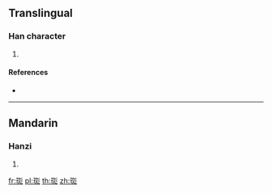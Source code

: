 {{character info/new}}
==Translingual==

===Han character===
{{Han char|rn=96|rad=玉|as=07|sn=11|four=|canj=MGYKH}}

# {{defn|Han|sort=玉07}}

====References====
* {{Han ref|kx=0732.030|dkj=20985|dj=1143.050|hdz=21118.080|uh=73F3|ud=29683}}

----

==Mandarin==

===Hanzi===
{{cmn-hanzi|pin=[[hàn]] ([[han4]]), [[wén]] ([[wen2]])|wg=han<sup>4</sup>, wen<sup>2</sup>}}

# {{defn|lang=cmn|sort=玉07}}

[[fr:珳]]
[[pl:珳]]
[[th:珳]]
[[zh:珳]]
